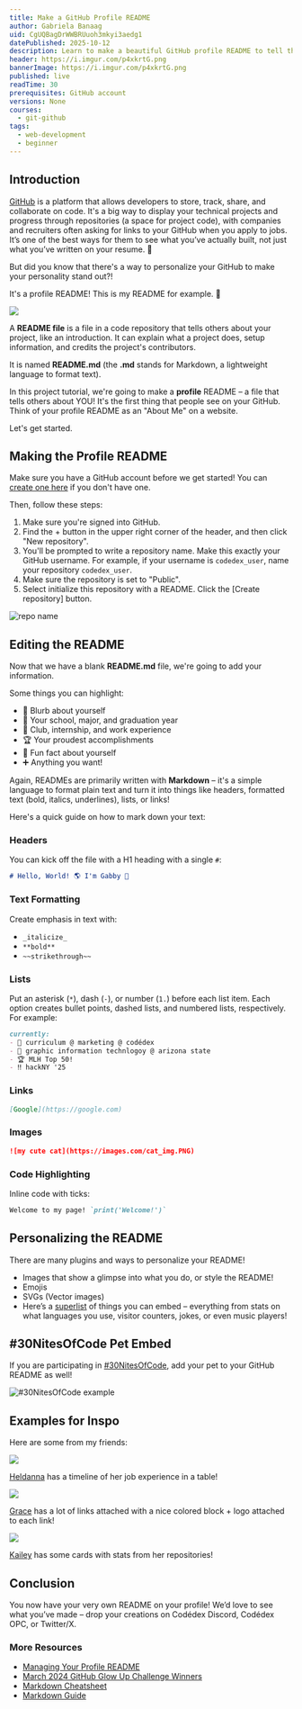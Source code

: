 ```yaml
---
title: Make a GitHub Profile README
author: Gabriela Banaag
uid: CgUQBagDrWWBRUuoh3mkyi3aedg1
datePublished: 2025-10-12
description: Learn to make a beautiful GitHub profile README to tell the world about yourself.
header: https://i.imgur.com/p4xkrtG.png
bannerImage: https://i.imgur.com/p4xkrtG.png
published: live
readTime: 30
prerequisites: GitHub account
versions: None
courses:
  - git-github
tags:
  - web-development
  - beginner
---
```


## Introduction

[GitHub](https://github.com) is a platform that allows developers to store, track, share, and collaborate on code. It's a big way to display your technical projects and progress through repositories (a space for project code), with companies and recruiters often asking for links to your GitHub when you apply to jobs. It’s one of the best ways for them to see what you’ve actually built, not just what you’ve written on your resume. 🐙

But did you know that there's a way to personalize your GitHub to make your personality stand out?!

It's a profile README! This is my README for example. 👤

<img src="https://i.imgur.com/egLVWhL.png" />

A **README file** is a file in a code repository that tells others about your project, like an introduction. It can explain what a project does, setup information, and credits the project's contributors. 

It is named **README.md** (the **.md** stands for Markdown, a lightweight language to format text).

In this project tutorial, we're going to make a **profile** README – a file that tells others about YOU! It's the first thing that people see on your GitHub. Think of your profile README as an "About Me" on a website. 

Let's get started.

## Making the Profile README

Make sure you have a GitHub account before we get started! You can [create one here](https://github.com/signup) if you don't have one.

Then, follow these steps:

1. Make sure you're signed into GitHub.
2. Find the + button in the upper right corner of the header, and then click "New repository".
3. You'll be prompted to write a repository name. Make this exactly your GitHub username. For example, if your username is `codedex_user`, name your repository `codedex_user`.
4. Make sure the repository is set to "Public".
5. Select initialize this repository with a README. Click the [Create repository] button.

![repo name](https://i.imgur.com/kwP9B12.png)

## Editing the README

Now that we have a blank **README.md** file, we're going to add your information. 

Some things you can highlight:

- 👤 Blurb about yourself
- 🏫 Your school, major, and graduation year
- 💼 Club, internship, and work experience
- 🏆 Your proudest accomplishments
- 🧃 Fun fact about yourself
- ➕ Anything you want!

Again, READMEs are primarily written with **Markdown** – it's a simple language to format plain text and turn it into things like headers, formatted text (bold, italics, underlines), lists, or links!

Here's a quick guide on how to mark down your text:

### Headers

You can kick off the file with a H1 heading with a single `#`:

```markdown
# Hello, World! 🌎 I'm Gabby 👋
```

### Text Formatting

Create emphasis in text with:

- `_italicize_`
- `**bold**`
- `~~strikethrough~~`

### Lists

Put an asterisk (`*`), dash (`-`), or number (`1.`) before each list item. Each option creates bullet points, dashed lists, and numbered lists, respectively. For example:

```markdown
currently:
- 👾 curriculum @ marketing @ codédex
- 🎨 graphic information technlogoy @ arizona state
- 🏆 MLH Top 50!
- ‼️ hackNY '25
```

### Links

```markdown
[Google](https://google.com)
```

### Images

```markdown
![my cute cat](https://images.com/cat_img.PNG)
```

### Code Highlighting

Inline code with ticks:

```markdown
Welcome to my page! `print('Welcome!')`
```

## Personalizing the README

There are many plugins and ways to personalize your README!

- Images that show a glimpse into what you do, or style the README!
- Emojis
- SVGs (Vector images)
- Here’s a [superlist](https://github.com/abhisheknaiidu/awesome-github-profile-readme?tab=readme-ov-file#tools) of things you can embed – everything from stats on what languages you use, visitor counters, jokes, or even music players!

## #30NitesOfCode Pet Embed

If you are participating in [#30NitesOfCode](https://www.codedex.io/30-nites-of-code), add your pet to your GitHub README as well!

![#30NitesOfCode example](https://i.imgur.com/pR6asfj.gif)

## Examples for Inspo

Here are some from my friends:

<img src="https://i.imgur.com/5Dc7peG.png" />

[Heldanna](https://github.com/heldanna) has a timeline of her job experience in a table!

<img src="https://i.imgur.com/Fr2KEOp.png" />

[Grace](https://github.com/ggongg) has a lot of links attached with a nice colored block + logo attached to each link!

<img src="https://i.imgur.com/79iTNwN.png" />

[Kailey](https://github.com/kaileywong) has some cards with stats from her repositories!

## Conclusion

You now have your very own README on your profile! We’d love to see what you’ve made – drop your creations on Codédex Discord, Codédex OPC, or Twitter/X.

### More Resources

- [Managing Your Profile README](https://docs.github.com/en/account-and-profile/how-tos/setting-up-and-managing-your-github-profile/customizing-your-profile/managing-your-profile-readme)
- [March 2024 GitHub Glow Up Challenge Winners](https://www.codedex.io/community/monthly-challenge/UcTmQlizQK8eVO5hyEeX/winners)
- [Markdown Cheatsheet](https://github.com/adam-p/markdown-here/wiki/markdown-cheatsheet)
- [Markdown Guide](https://markdownguide.offshoot.io/basic-syntax)
